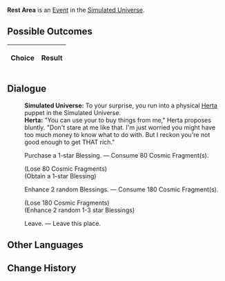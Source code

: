 {{Simulated Universe Event Infobox
|title         = Rest Area
|image         = Random Event 301.png
|type          =
|domains_su    = 
|domains_ext   = 
|domains_swarm = 
|domains_gng   = 
|requirements  =
|prev          = 
|next          = 
|indexRewards  =
|characters    = Herta
}}
'''Rest Area''' is an [[Simulated Universe/Events|Event]] in the [[Simulated Universe]].

==Possible Outcomes==
{| class="article-table"
!Choice
!Result

|}

<!--
==Gameplay Notes==

-->
==Dialogue==
{{Dialogue Start}}
:'''Simulated Universe:''' To your surprise, you run into a physical [[Herta]] puppet in the Simulated Universe.
:'''Herta:''' "You can use your {{Color|Keyword|Cosmic Fragments}} to buy things from me," Herta proposes bluntly. "Don't stare at me like that. I'm just worried you might have too much money to know what to do with. But I reckon you're not good enough to get THAT rich."
:{{DIcon|Star}} Purchase a 1-star Blessing. &mdash; Consume 80 Cosmic Fragment(s).
:;(Lose 80 Cosmic Fragments)
:;(Obtain a 1-star Blessing)
:{{DIcon|Star}} Enhance 2 random Blessings. &mdash; Consume 180 Cosmic Fragment(s).
:;(Lose 180 Cosmic Fragments)
:;(Enhance 2 random 1-3 star Blessings)
:{{DIcon|Star}} Leave. &mdash; Leave this place.
{{Dialogue End}}

==Other Languages==
{{Other Languages
|zhs   = 休息区
|zht   = 休息區
|ja    = 休憩エリア
|ko    = 휴식처
|es    = Área de descanso
|fr    = Zone de repos
|ru    = Зона отдыха
|th    = จุดพัก
|vi    = Khu Nghỉ Ngơi
|de    = Ruhebereich
|id    = Area Peristirahatan
|pt    = Área de Descanso
}}

==Change History==
{{Change History|1.0}}
